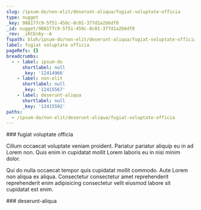 ```yaml
---
slug: /ipsum-do/non-elit/deserunt-aliqua/fugiat-voluptate-officia
type: nugget
_key: 988177c9-5f51-450c-8c01-377d1a2b6df8
_id: nugget/988177c9-5f51-450c-8c01-377d1a2b6df8
_rev: _iKCEn6y--A
fspath: blah/ipsum-do/non-elit/deserunt-aliqua/fugiat-voluptate-officia.md
label: fugiat voluptate officia
pageRefs: {}
breadcrumbs:
  - - label: ipsum-do
      shortlabel: null
      _key: '12414966'
    - label: non-elit
      shortlabel: null
      _key: '12415567'
    - label: deserunt-aliqua
      shortlabel: null
      _key: '12415592'
paths:
  - /ipsum-do/non-elit/deserunt-aliqua/fugiat-voluptate-officia
---
```


<NuggetArea>
<Nugget slug="/ipsum-do/non-elit/deserunt-aliqua/fugiat-voluptate-officia" type="nugget" _key="988177c9-5f51-450c-8c01-377d1a2b6df8" _id="nugget/988177c9-5f51-450c-8c01-377d1a2b6df8" _rev="_iKCEn6y--A" fspath="blah/ipsum-do/non-elit/deserunt-aliqua/fugiat-voluptate-officia.md" label="fugiat voluptate officia" paths="/ipsum-do/non-elit/deserunt-aliqua/fugiat-voluptate-officia">
<NuggetBody>
### fugiat voluptate officia

Cillum occaecat voluptate veniam proident. Pariatur pariatur aliquip eu in ad Lorem non. Quis enim in cupidatat mollit Lorem laboris eu in nisi minim dolor.

Qui do nulla occaecat tempor quis cupidatat mollit commodo. Aute Lorem non aliqua ex aliqua. Consectetur consectetur amet reprehenderit reprehenderit enim adipisicing consectetur velit eiusmod labore sit cupidatat est enim.

</NuggetBody>
<Breadcrumbs>
<Crumbs>
<Crumb _key="12414966" label="ipsum-do" /><Crumb _key="12415567" label="non-elit" /><Crumb _key="12415592" label="deserunt-aliqua" />
</Crumbs>
</Breadcrumbs>
</Nugget>

<NuggetsInbound>
</NuggetsInbound>
<NuggetsOutbound>
</NuggetsOutbound>
</NuggetArea>
<PassagesInbound>
<Passage direction="inbound" type="passage" _key="12415592" _id="passage/12415592" _rev="_iKCEn6y---" label="deserunt-aliqua" passage="deserunt-aliqua" fspath="blah/ipsum-do/non-elit/deserunt-aliqua" paths="/ipsum-do/non-elit/deserunt-aliqua" slug="/ipsum-do/non-elit/deserunt-aliqua">
<NuggetBody>
### deserunt-aliqua

</NuggetBody>
<Breadcrumbs>
<Crumbs>
<Crumb _key="12414966" label="ipsum-do" /><Crumb _key="12415567" label="non-elit" />
</Crumbs>
</Breadcrumbs>
</Passage>

</PassagesInbound>
<PassagesOutbound>
</PassagesOutbound>